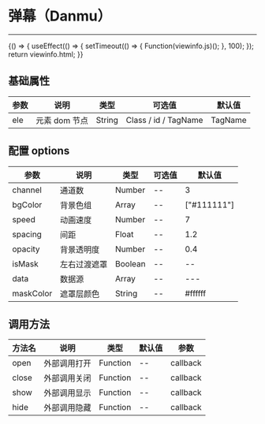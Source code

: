 
# 弹幕（Danmu）

---

<Meta title="复用组件/弹幕(Danmu)" />

<Canvas>
    <Story
        name="弹幕(Danmu)"
        height="300px"
        parameters={{
            docs: { source: { code: `${viewinfo.html}${viewinfo.js}` } },
        }}
    >
        {() => {
            useEffect(() => {
                setTimeout(() => {
                    Function(viewinfo.js)();
                }, 100);
            });
            return viewinfo.html;
        }}
    </Story>
</Canvas>

## 基础属性

| 参数 | 说明          | 类型   | 可选值               | 默认值  |
| ---- | ------------- | ------ | -------------------- | ------- |
| ele  | 元素 dom 节点 | String | Class / id / TagName | TagName |

## 配置 options

| 参数      | 说明         | 类型    | 可选值 | 默认值      |
| --------- | ------------ | ------- | ------ | ----------- |
| channel   | 通道数       | Number  | --     | 3           |
| bgColor   | 背景色组     | Array   | --     | ["#111111"] |
| speed     | 动画速度     | Number  | --     | 7           |
| spacing   | 间距         | Float   | --     | 1.2         |
| opacity   | 背景透明度   | Number  | --     | 0.4         |
| isMask    | 左右过渡遮罩 | Boolean | --     | --          | false |
| data      | 数据源       | Array   | --     | ---         |
| maskColor | 遮罩层颜色   | String  | --     | #ffffff     |


## 调用方法

| 方法名 | 说明         | 类型     | 默认值 | 参数     |
| ------ | ------------ | -------- | ------ | -------- |
| open   | 外部调用打开 | Function | --     | callback |
| close  | 外部调用关闭 | Function | --     | callback |
| show  | 外部调用显示 | Function | --     | callback |
| hide  | 外部调用隐藏 | Function | --     | callback |